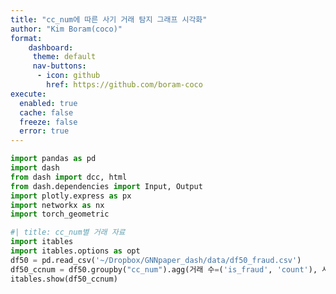 ```yaml
---
title: "cc_num에 따른 사기 거래 탐지 그래프 시각화"
author: "Kim Boram(coco)"
format: 
    dashboard:
     theme: default
     nav-buttons:
      - icon: github
        href: https://github.com/boram-coco
execute: 
  enabled: true
  cache: false
  freeze: false
  error: true
---
```


```python
import pandas as pd
import dash
from dash import dcc, html
from dash.dependencies import Input, Output
import plotly.express as px
import networkx as nx
import torch_geometric

```


```python
#| title: cc_num별 거래 자료
import itables
import itables.options as opt
df50 = pd.read_csv('~/Dropbox/GNNpaper_dash/data/df50_fraud.csv')
df50_ccnum = df50.groupby("cc_num").agg(거래 수=('is_fraud', 'count'), 사기 거래 수=('is_fraud', 'sum'))
itables.show(df50_ccnum)
```


